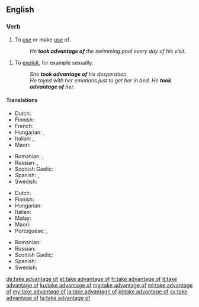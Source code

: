 ==English==

===Verb===
{{head|en|verb|head=[[take advantage]] [[of]]}}

# To [[use#verb|use]] or make [[use#noun|use]] of.
#: ''He '''took advantage of''' the swimming pool every day of his visit.''
{{quote-Fanny Hill|part=3
|But now this visit of my soft warm hand in those so sensible parts had put every thing into such ungovernable fury that, disdaining all further preluding, and '''taking advantage of''' my commodious posture, he made the storm fall where I scarce patiently expected, and where he was sure to lay it}}
# To [[exploit#Verb|exploit]], for example sexually.
#: ''She '''took advantage of''' his desperation.''
#: ''He toyed with her emotions just to get her in bed. He '''took advantage of''' her.''

====Translations====
{{trans-top|make use of}}
* Dutch: {{t|nl|gebruik maken van}}
* Finnish: {{t+|fi|käyttää}}
* French: {{t|fr|profiter de}}
* Hungarian: {{t+|hu|kihasznál}}, {{t|hu|hasznát veszi}}
* Italian: {{t+|it|sfruttare}}, {{t+|it|approfittare}}
* Maori: {{t|mi|makihuhunu}}
{{trans-mid}}
* Romanian: {{t|ro|a abuza de}}, {{t|ro|a exploata (o situație)}}
* Russian: {{t+|ru|воспо́льзоваться}}, {{t+|ru|испо́льзовать}} {{qualifier|transitive}}
* Scottish Gaelic: {{t|gd|gabh brath|alt=gabh brath air}}
* Spanish: {{t+|es|aprovecharse}}, {{t+|es|aprovechar}}
* Swedish: {{t|sv|dra nytta av}}
{{trans-bottom}}

{{trans-top|exploit}}
* Dutch: {{t|nl|voordeel trekken uit}}
* Finnish: {{t|fi|käyttää hyväksi}}
* Hungarian: {{t+|hu|kihasznál}}
* Italian: {{t|it|avvantaggiarsi}}
* Malay: {{t|ms|mempergunakan}}
* Maori: {{t|mi|makihuhunu}}
* Portuguese: {{t|pt|tirar vantagem de}}, {{t+|pt|explorar}}
{{trans-mid}}
* Romanian: {{t+|ro|exploata}}
* Russian: {{t+|ru|эксплуати́ровать}}
* Scottish Gaelic: {{t|gd|gabh brath|alt=gabh brath air}}
* Spanish: {{t+|es|aprovecharse}}
* Swedish: {{t+|sv|utnyttja}}
{{trans-bottom}}

[[de:take advantage of]]
[[et:take advantage of]]
[[fr:take advantage of]]
[[it:take advantage of]]
[[ku:take advantage of]]
[[mg:take advantage of]]
[[ml:take advantage of]]
[[my:take advantage of]]
[[ja:take advantage of]]
[[pl:take advantage of]]
[[sv:take advantage of]]
[[ta:take advantage of]]
